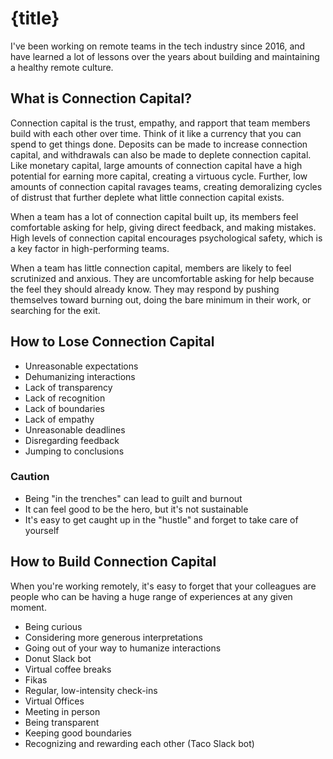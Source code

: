 
# {title}

<Published date={published} />

I've been working on remote teams in the tech industry since 2016, and have
learned a lot of lessons over the years about building and maintaining a healthy
remote culture.

## What is Connection Capital?

Connection capital is the trust, empathy, and rapport that team members build
with each other over time. Think of it like a currency that you can spend to get
things done. Deposits can be made to increase connection capital, and
withdrawals can also be made to deplete connection capital. Like monetary
capital, large amounts of connection capital have a high potential for earning
more capital, creating a virtuous cycle. Further, low amounts of connection
capital ravages teams, creating demoralizing cycles of distrust that further
deplete what little connection capital exists.

When a team has a lot of connection capital built up, its members feel
comfortable asking for help, giving direct feedback, and making mistakes. High
levels of connection capital encourages psychological safety, which is a key
factor in high-performing teams.

When a team has little connection capital, members are likely to feel
scrutinized and anxious. They are uncomfortable asking for help because the feel
they should already know. They may respond by pushing themselves toward burning
out, doing the bare minimum in their work, or searching for the exit.

## How to Lose Connection Capital

- Unreasonable expectations
- Dehumanizing interactions
- Lack of transparency
- Lack of recognition
- Lack of boundaries
- Lack of empathy
- Unreasonable deadlines
- Disregarding feedback
- Jumping to conclusions

### Caution

- Being "in the trenches" can lead to guilt and burnout
- It can feel good to be the hero, but it's not sustainable
- It's easy to get caught up in the "hustle" and forget to take care of yourself

## How to Build Connection Capital

When you're working remotely, it's easy to forget that your colleagues are
people who can be having a huge range of experiences at any given moment.

- Being curious
- Considering more generous interpretations
- Going out of your way to humanize interactions
- Donut Slack bot
- Virtual coffee breaks
- Fikas
- Regular, low-intensity check-ins
- Virtual Offices
- Meeting in person
- Being transparent
- Keeping good boundaries
- Recognizing and rewarding each other (Taco Slack bot)
